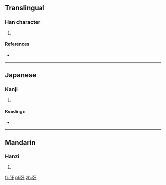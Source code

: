 ==Translingual==

===Han character===
{{Han char|rn=57|rad=弓|as=03|sn=6|four=|canj=弓一木 (NMD)}}

# {{defn|Han|sort=弓03}}

====References====
* {{Han ref|kx=0356.210|dkj=09716|dj=0673.070|hdz=20991.030|uh=5F19|ud=24345}}

----

==Japanese==

===Kanji===
{{ja-kanji|grade=|rs=弓03}}

# {{defn|lang=ja|sort=弓03}}

====Readings====
* {{ja-readings|on=[[お]] (o), [[う]] (u), [[こ]] (ko), [[く]] (ku)|kun=[[おはつてねらふ]] (ohatsutenerafu), [[もつ]] (motsu)}}

----

==Mandarin==

===Hanzi===
{{cmn-hanzi|pin=[[wū]] ([[wu1]])|wg=wu<sup>1</sup>}}

# {{defn|lang=cmn|sort=弓03}}

[[fr:弙]]
[[pl:弙]]
[[zh:弙]]